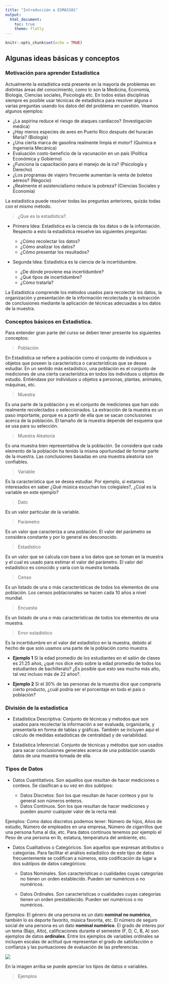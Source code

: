 ```yaml
---
title: "Introducción a ESMA3101"
output:
  html_document:
    toc: true
    theme: flatly
---
```



```r
knitr::opts_chunk$set(echo = TRUE)
```

## Algunas ideas básicas y conceptos

### Motivación para aprender Estadística 

Actualmente la estadística está presente en la mayoría de problemas en distintas áreas del conocimiento, como lo son la  Medicina, Economía, Biología, Ciencias sociales, Psicología etc. En todos estas disciplinas siempre es posible usar técnicas de estadística para resolver alguna o varias preguntas usando los datos del del problema en cuestión. Veamos algunos ejemplos:

*  ¿La aspirina reduce el riesgo de ataques cardíacos? (Investigación médica)
*  ¿Hay menos especies de aves en Puerto Rico después del huracán María? (Biología)
*  ¿Una cierta marca de gasolina realmente limpia el motor? (Química e Ingeniería Mecánica)
*  Evaluación costo-beneficio de la vacunación en un país (Política Económica y Gobierno)
*  ¿Funciona la capacitación para el manejo de la ira? (Psicología y Derecho)
*  ¿Los programas de viajero frecuente aumentan la venta de boletos aéreos? (Negocio)
*  ¿Realmente el asistencialismo reduce la pobreza? (Ciencias Sociales y Economía)

La estadística puede resolver todas las preguntas anteriores, quizás todas con el mismo método. 

> ¿Que es la estadística?.

* Primera Idea: Estadística es la ciencia de los datos o de la información. Respecto a esto la estadística resuelve las siguientes preguntas:

    + ¿Cómo recolectar los datos? 
    + ¿Cómo analizar los datos?
    + ¿Cómo presentar los resultados?
    

* Segunda Idea: Estadística es la ciencia de la incertidumbre.

    + ¿De dónde proviene esa incertidumbre?
    + ¿Qué tipos de incertidumbre?
    + ¿Cómo tratarla?


La Estadística comprende los métodos usados para recolectar los datos, la organización y presentación de la información recolectada y la extracción de conclusiones mediante la aplicación de técnicas adecuadas a los datos de la muestra. 


### Conceptos básicos en Estadística.

Para entender gran parte del curso se deben tener presente los siguientes conceptos:

> Población

En Estadística se refiere a población como el conjunto de individuos u objetos que poseen la característica o características que se desea estudiar. En un sentido más estadístico, una población es el conjunto de mediciones de una cierta característica en todos los individuos u objetos de estudio. Entiéndase por individuos u objetos a personas, plantas, animales, máquinas, etc.


> Muestra

Es una parte de la población y es el conjunto de mediciones que han sido realmente recolectados o seleccionados. La extracción de la muestra es un paso  importante, porque es a partir de ella que se sacan conclusiones acerca de la población. El tamaño de la muestra depende del esquema que se usa para su selección. 


> Muestra Aleatoria

Es una muestra bien representativa de la población. Se considera que cada elemento de la población ha tenido la misma oportunidad de formar parte de la muestra. Las conclusiones basadas en una muestra aleatoria son confiables.

> Variable

Es la característica que se desea estudiar. Por ejemplo, si estamos interesados en saber ¿Qué música escuchan los colegiales?, ¿Cúal es la variable en este ejemplo?

> Dato

Es un valor particular de la variable.

> Parámetro

Es un valor que caracteriza a una población. El valor del parámetro se considera constante y por lo general es desconocido.

> Estadístico

Es un valor que se calcula con base a los datos que se toman en la muestra y el cual es usado para estimar el valor del parámetro. El valor del estadístico es conocido y varía con la muestra tomada.

> Censo

Es un listado de una o más características de todos los elementos de una población. Los censos poblacionales se hacen cada 10 años a nivel mundial.

> Encuesta

Es un listado de una o más características de todos los elementos de una muestra.

> Error estadístico

Es la incertidumbre en el valor del estadístico en la muestra,  debido al hecho de que solo usamos una parte de la población como muestra.

*  **Ejemplo 1**  Si la edad promedio de los estudiantes en el salón de clases es 21.25 años, ¿qué nos dice esto sobre la edad promedio de todos los estudiantes de bachillerato? ¿Es posible que esto sea mucho más alto, tal vez incluso más de 22 años?.

*  **Ejemplo 2**  Si el 30% de las personas de la muestra dice que compraría cierto  producto, ¿cuál podría ser el porcentaje en todo el país o población?

### División de la estadística

* Estadística Descriptiva: Conjunto de técnicas y métodos que son usados para recolectar la información a ser evaluada, organizarla, y presentarla en forma de tablas y gráficas. También se incluyen aquí el cálculo de medidas estadísticas de centralidad y de variabilidad.

* Estadística Inferencial: Conjunto de técnicas y métodos que son usados para sacar conclusiones generales acerca de una población usando datos de una muestra tomada de ella.

### Tipos de Datos

* Datos Cuantitativos. Son aquellos que resultan de hacer mediciones o conteos. Se clasifican a su vez en dos subtipos:

    + Datos Discretos: Son los que resultan de hacer conteos y por lo general son números enteros.
    + Datos Continuos. Son los que resultan de hacer mediciones y pueden asumir cualquier valor de la recta real.
  
Ejemplos: Como datos discretos podemos tener: Número de hijos, Años de estudio, Número de empleados en una empresa, Número de cigarrillos que una persona fuma al día, etc. Para datos continuos tenemos por ejemplo el Peso de una persona en lb, estatura, temperatura del ambiente, etc.


* Datos Cualitativos o Categóricos. Son aquellos que expresan atributos o categorías. Para facilitar el análisis estadístico de este tipo de datos frecuentemente se codifican a números, esta codificación da lugar a dos subtipos de datos categóricos:

    + Datos Nominales. Son caracteristicas o cualidades cuyas categorías no tienen un orden establecido. Pueden ser numéricos o no numéricos.
   
    + Datos Ordinales. Son caracteristicas o cualidades cuyas categorías  tienen un orden prestablecido. Pueden ser numéricos o no numéricos. 
    
Ejemplos: El género de una persona es un dato **nominal no numérico**, también lo es deporte favorito, música favorita, etc. El número de seguro social de una persona es un dato **nominal numérico**. El grado de interes por un tema (Bajo, Alto), calificaciones durante el semestre (F, D, C, B, A) son ejemplos de datos **ordinales**. Entre los ejemplos de variables ordinales se incluyen escalas de actitud que representan el grado de satisfacción o confianza y las puntuaciones de evaluación de las preferencias.

![](var.png)

En la imagen arriba se puede apreciar los tipos de datos o variables. 
  
> Ejemplos




